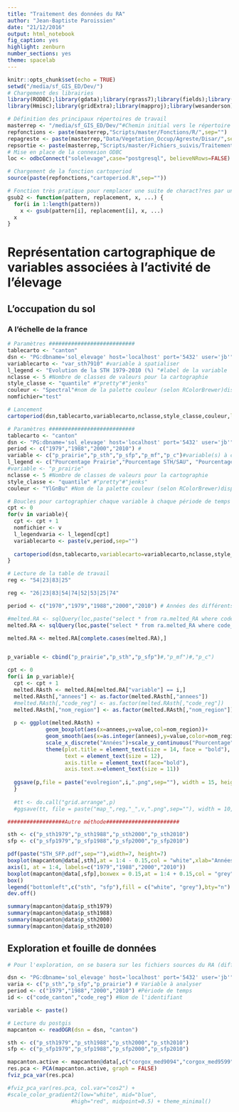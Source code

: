 ```yaml
---
title: "Traitement des données du RA"
author: "Jean-Baptiste Paroissien"
date: "21/12/2016"
output: html_notebook
fig_caption: yes
highlight: zenburn
number_sections: yes
theme: spacelab
---
```


```r
knitr::opts_chunk$set(echo = TRUE)
setwd("/media/sf_GIS_ED/Dev/")
# Chargement des librairies
library(RODBC);library(gdata);library(rgrass7);library(fields);library(geoR);library(stringr);library(ggplot2);library(plotly);library(rgdal);library(maptools);library(RColorBrewer);library(classInt);library(devtools);
library(Hmisc);library(gridExtra);library(mapproj);library(wesanderson);library(data.table);library(FactoMineR);library(knitr)

# Définition des principaux répertoires de travail
masterrep <- "/media/sf_GIS_ED/Dev/"#Chemin initial vers le répertoire de travail (à changer si changement d'arborescence)
repfonctions <- paste(masterrep,"Scripts/master/Fonctions/R/",sep="")
repagreste <- paste(masterrep,"Data/Vegetation_Occup/Agreste/Disar/",sep="")
repsortie <- paste(masterrep,"Scripts/master/Fichiers_suivis/Traitements/Fichiers/",sep="") #répertoire de sortie pour des différents fichiers
# Mise en place de la connexion ODBC
loc <- odbcConnect("solelevage",case="postgresql", believeNRows=FALSE)

# Chargement de la fonction cartoperiod
source(paste(repfonctions,"cartoperiod.R",sep=""))

# Fonction très pratique pour remplacer une suite de charact?res par une autre
gsub2 <- function(pattern, replacement, x, ...) {
  for(i in 1:length(pattern))
    x <- gsub(pattern[i], replacement[i], x, ...)
  x
}
```

# Représentation cartographique de variables associées à l'activité de l'élevage

## L'occupation du sol

### A l'échelle de la france
```r
# Paramètres ###########################
tablecarto <- "canton" 
dsn <- "PG:dbname='sol_elevage' host='localhost' port='5432' user='jb'" 
variablecarto <- "var_sth7910" #variable à spatialiser
l_legend <- "Evolution de la STH 1979-2010 (%) "#label de la variable
nclasse <- 5 #Nombre de classes de valeurs pour la cartographie
style_classe <- "quantile" #"pretty"#"jenks"
couleur <- "Spectral"#nom de la palette couleur (selon RColorBrewer)display.brewer.all() pour connaître les différentes palettes
nomfichier="test"

# Lancement
cartoperiod(dsn,tablecarto,variablecarto,nclasse,style_classe,couleur,l_legend=l_legend,repsortie,nomfichier,dept=FALSE,reg=FALSE)
```



```r
# Paramètres ###########################
tablecarto <- "canton" 
dsn <- "PG:dbname='sol_elevage' host='localhost' port='5432' user='jb'" 
period <- c("1979","1988","2000","2010") #
variable <- c("p_prairie","p_sth","p_sfp","p_mf","p_c")#variable(s) à cartographier
l_legend <- c("Pourcentage Prairie","Pourcentage STH/SAU", "Pourcentage SFP/SAU", "Pourcentage MFL/SAU","Pourcentage C/SAU")# Nom des labels associés aux variables à cartographier. Vecteur utilisé pour les titres des cartes
#variable <- "p_prairie"
nclasse <- 5 #Nombre de classes de valeurs pour la cartographie
style_classe <- "quantile" #"pretty"#"jenks"
couleur <- "YlGnBu" #Nom de la palette couleur (selon RColorBrewer)display.brewer.all() pour connaître les différentes palettes

# Boucles pour cartographier chaque variable à chaque période de temps étudiée
cpt <- 0
for(v in variable){
  cpt <- cpt + 1
  nomfichier <- v
  l_legendvaria <- l_legend[cpt]
  variablecarto <- paste(v,period,sep="")
  
  cartoperiod(dsn,tablecarto,variablecarto=variablecarto,nclasse,style_classe,couleur,l_legend=l_legendvaria,repsortie,nomfichier,dept="37",reg=FALSE)
}
```


```r
# Lecture de la table de travail
reg <- "54|23|83|25"

reg <- "26|23|83|54|74|52|53|25|74"

period <- c("1970","1979","1988","2000","2010") # Années des différents recencements agricoles

#melted.RA <- sqlQuery(loc,paste("select * from ra.melted_RA where code_reg similar to '",reg,"'",sep=""))
melted.RA <- sqlQuery(loc,paste("select * from ra.melted_RA where code_reg similar to '",reg,"'",sep=""))

melted.RA <- melted.RA[complete.cases(melted.RA),]


p_variable <- cbind("p_prairie","p_sth","p_sfp")#,"p_mf")#,"p_c")

cpt <- 0
for(i in p_variable){
  cpt <- cpt + 1
  melted.RAsth <- melted.RA[melted.RA["variable"] == i,]
  melted.RAsth[,"annees"] <- as.factor(melted.RAsth[,"annees"])
  #melted.RAsth[,"code_reg"] <- as.factor(melted.RAsth[,"code_reg"])
  melted.RAsth[,"nom_region"] <- as.factor(melted.RAsth[,"nom_region"])
  
  p <- ggplot(melted.RAsth) +
            geom_boxplot(aes(x=annees,y=value,col=nom_region))+
            geom_smooth(aes(x=as.integer(annees),y=value,color=nom_region,fill=nom_region),method=loess)+
            scale_x_discrete("Années")+scale_y_continuous("Pourcentage")+labs(title=i)+
            theme(plot.title = element_text(size = 14, face = "bold"), 
                  text = element_text(size = 12),
                  axis.title = element_text(face="bold"),
                  axis.text.x=element_text(size = 11))
  
  ggsave(p,file = paste("evolregion",i,".png",sep=""), width = 15, height = 10)  
  }
  
  #tt <- do.call("grid.arrange",p)
  #ggsave(tt, file = paste("map_",reg,"_",v,".png",sep=""), width = 10, height = 10)  
```




```r
##################Autre méthode#######################

sth <- c("p_sth1979","p_sth1988","p_sth2000","p_sth2010")
sfp <- c("p_sfp1979","p_sfp1988","p_sfp2000","p_sfp2010")

pdf(paste("STH_SFP.pdf",sep=""),width=7, height=7)
boxplot(mapcanton@data[,sth],at = 1:4 - 0.15,col = "white",xlab="Années",ylab="% de SAU",boxwex = 0.15,xaxt = "n",ylim=c(0,100))
axis(1, at = 1:4, labels=c("1979","1988","2000","2010"))
boxplot(mapcanton@data[,sfp],boxwex = 0.15,at = 1:4 + 0.15,col = "grey",xaxt = "n",outline=FALSE,add=TRUE,axes=FALSE)
box()
legend("bottomleft",c("sth", "sfp"),fill = c("white", "grey"),bty="n")
dev.off()

summary(mapcanton@data$p_sth1979)
summary(mapcanton@data$p_sth1988)
summary(mapcanton@data$p_sth2000)
summary(mapcanton@data$p_sth2010)
```


## Exploration et fouille de données

```r
# Pour l'exploration, on se basera sur les fichiers sources du RA (différent melted)

dsn <- "PG:dbname='sol_elevage' host='localhost' port='5432' user='jb'" # Configuration de la connexion vers le PostGIS
varia <- c("p_sth","p_sfp","p_prairie") # Variable à analyser 
period <- c("1979","1988","2000","2010") #Période de temps
id <- c("code_canton","code_reg") #Nom de l'identifiant

variable <- paste()

# Lecture du postgis
mapcanton <- readOGR(dsn = dsn, "canton")

sth <- c("p_sth1979","p_sth1988","p_sth2000","p_sth2010")
sfp <- c("p_sfp1979","p_sfp1988","p_sfp2000","p_sfp2010")

mapcanton.active <- mapcanton@data[,c("corgox_med9094","corgox_med9599","corgox_med0004","corgox_med0509",sth,sfp)]
res.pca <- PCA(mapcanton.active, graph = FALSE)
fviz_pca_var(res.pca)

#fviz_pca_var(res.pca, col.var="cos2") +
#scale_color_gradient2(low="white", mid="blue", 
                    #high="red", midpoint=0.5) + theme_minimal()
```